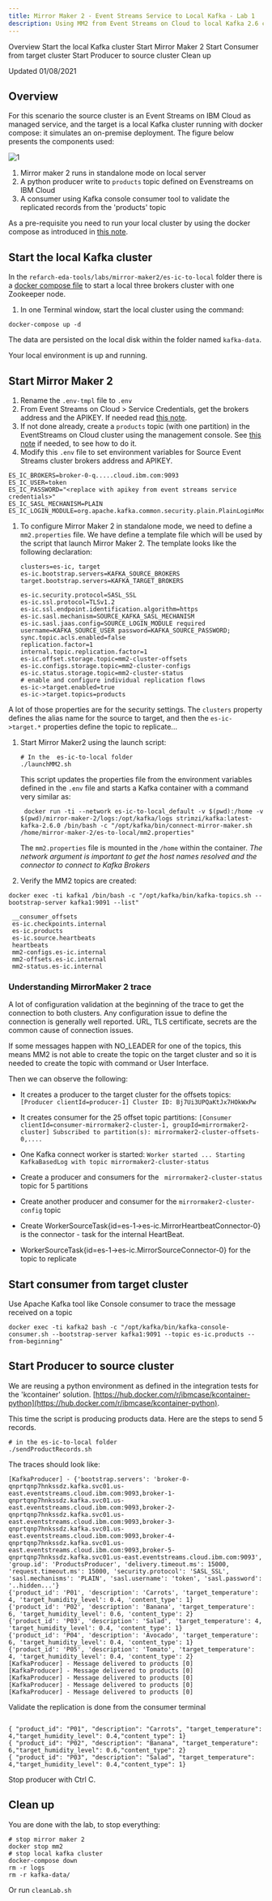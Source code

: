 ```yaml
---
title: Mirror Maker 2 - Event Streams Service to Local Kafka - Lab 1
description: Using MM2 from Event Streams on Cloud to local Kafka 2.6 cluster.
---
```


<AnchorLinks>
  <AnchorLink>Overview</AnchorLink>
  <AnchorLink>Start the local Kafka cluster</AnchorLink>
  <AnchorLink>Start Mirror Maker 2</AnchorLink>
  <AnchorLink>Start Consumer from target cluster</AnchorLink>
  <AnchorLink>Start Producer to source cluster</AnchorLink>
  <AnchorLink>Clean up</AnchorLink>
</AnchorLinks>

Updated 01/08/2021

## Overview

For this scenario the source cluster is an Event Streams on IBM Cloud as managed service, and the target is a local Kafka cluster running with docker compose: it simulates an on-premise deployment. The figure below presents the components used:

![1](../images/mm2-lab1.png)

1. Mirror maker 2 runs in standalone mode on local server
1. A python producer write to `products` topic defined on Evenstreams on IBM Cloud 
1. A consumer using Kafka console consumer tool to validate the replicated records from the 'products' topic

As a pre-requisite you need to run your local cluster by using the docker compose as introduced in [this note](/use-cases/kafka-mm2/#pre-requisites).

## Start the local Kafka cluster

In the `refarch-eda-tools/labs/mirror-maker2/es-ic-to-local` folder there is a [docker compose file](https://raw.githubusercontent.com/refarch-eda-tools/labs/mirror-maker2/es-ic-to-local/master/docker-compose.yml) to start a local three brokers cluster with one Zookeeper node.

1. In one Terminal window, start the local cluster using the command:

```shell
docker-compose up -d
```

The data are persisted on the local disk within the folder named `kafka-data`.

Your local environment is up and running.

## Start Mirror Maker 2

1. Rename the `.env-tmpl` file to `.env`
1. From Event Streams on Cloud > Service Credentials, get the brokers address and the APIKEY. If needed read [this note](/technology/event-streams/security/#authentication-with-api-keys).
1. If not done already, create a `products` topic (with one partition) in the EventStreams on Cloud cluster using the management console. See [this note](/technology/event-streams/es-cloud/#create-topic) if needed, to see how to do it.
1. Modify this `.env` file to set environment variables for Source Event Streams cluster brokers address and APIKEY.

 ```shell
 ES_IC_BROKERS=broker-0-q.....cloud.ibm.com:9093
 ES_IC_USER=token
 ES_IC_PASSWORD="<replace with apikey from event streams service credentials>"
 ES_IC_SASL_MECHANISM=PLAIN
 ES_IC_LOGIN_MODULE=org.apache.kafka.common.security.plain.PlainLoginModule
 ```
1. To configure Mirror Maker 2 in standalone mode, we need to define a `mm2.properties` file. We have define a template file which will be used by the script that launch Mirror Maker 2. The template looks like the following declaration:
 
    ```properties
    clusters=es-ic, target
    es-ic.bootstrap.servers=KAFKA_SOURCE_BROKERS
    target.bootstrap.servers=KAFKA_TARGET_BROKERS

    es-ic.security.protocol=SASL_SSL
    es-ic.ssl.protocol=TLSv1.2
    es-ic.ssl.endpoint.identification.algorithm=https
    es-ic.sasl.mechanism=SOURCE_KAFKA_SASL_MECHANISM
    es-ic.sasl.jaas.config=SOURCE_LOGIN_MODULE required username=KAFKA_SOURCE_USER password=KAFKA_SOURCE_PASSWORD;
    sync.topic.acls.enabled=false
    replication.factor=1
    internal.topic.replication.factor=1
    es-ic.offset.storage.topic=mm2-cluster-offsets
    es-ic.configs.storage.topic=mm2-cluster-configs
    es-ic.status.storage.topic=mm2-cluster-status
    # enable and configure individual replication flows
    es-ic->target.enabled=true
    es-ic->target.topics=products
    ```
    
  A lot of those properties are for the security settings. The `clusters` property defines the alias name for the source to target, and then the `es-ic->target.*` properties define the topic to replicate...

1. Start Mirror Maker2 using the launch script:

    ```shell
    # In the  es-ic-to-local folder
    ./launchMM2.sh
    ```

    This script updates the properties file from the environment variables defined in the `.env` file and starts a Kafka container with a command very similar as:

    ```shell
     docker run -ti --network es-ic-to-local_default -v $(pwd):/home -v $(pwd)/mirror-maker-2/logs:/opt/kafka/logs strimzi/kafka:latest-kafka-2.6.0 /bin/bash -c "/opt/kafka/bin/connect-mirror-maker.sh /home/mirror-maker-2/es-to-local/mm2.properties"
    ```

    The `mm2.properties` file is mounted in the `/home` within the container. 
    *The network argument is important to get the host names resolved and the connector to connect to Kafka Brokers*

1. Verify the MM2 topics are created:

 ```shell
 docker exec -ti kafka1 /bin/bash -c "/opt/kafka/bin/kafka-topics.sh --bootstrap-server kafka1:9091 --list"

  __consumer_offsets
  es-ic.checkpoints.internal
  es-ic.products
  es-ic.source.heartbeats
  heartbeats
  mm2-configs.es-ic.internal
  mm2-offsets.es-ic.internal
  mm2-status.es-ic.internal
 ```

### Understanding MirrorMaker 2 trace 

A lot of configuration validation at the beginning of the trace to get the connection to both clusters. Any configuration issue to define the connection is generally well reported. URL, TLS certificate, secrets are the common cause of connection issues.

If some messages happen with NO_LEADER for one of the topics, this means MM2 is not able to create the topic on the target cluster and so it is needed to create the topic with command or User Interface.

Then we can observe the following:
 * It creates a producer to the target cluster for the offsets topics: ` [Producer clientId=producer-1] Cluster ID: Bj7Ui3UPQaKtJx7HOkWxPw`
 * It creates consumer for the 25 offset topic partitions: `[Consumer clientId=consumer-mirrormaker2-cluster-1, groupId=mirrormaker2-cluster] Subscribed to partition(s): mirrormaker2-cluster-offsets-0,....`
 * One Kafka connect worker is started: `Worker started ... Starting KafkaBasedLog with topic mirrormaker2-cluster-status`
 * Create a producer and consumers for the ` mirrormaker2-cluster-status` topic for 5 partitions
 * Create another producer and consumer for the `mirrormaker2-cluster-config` topic

 * Create WorkerSourceTask{id=es-1->es-ic.MirrorHeartbeatConnector-0} is the connector - task for the internal HeartBeat.
 * WorkerSourceTask{id=es-1->es-ic.MirrorSourceConnector-0} for the topic to replicate

## Start consumer from target cluster

Use Apache Kafka tool like Console consumer to trace the message received on a topic

```shell
docker exec -ti kafka2 bash -c "/opt/kafka/bin/kafka-console-consumer.sh --bootstrap-server kafka1:9091 --topic es-ic.products --from-beginning" 
```

## Start Producer to source cluster

We are reusing a python environment as defined in the integration tests for the 'kcontainer' solution. [https://hub.docker.com/r/ibmcase/kcontainer-python](https://hub.docker.com/r/ibmcase/kcontainer-python).

This time the script is producing products data. Here are the steps to send 5 records.

```shell
# in the es-ic-to-local folder
./sendProductRecords.sh
```

The traces should look like:

```
[KafkaProducer] - {'bootstrap.servers': 'broker-0-qnprtqnp7hnkssdz.kafka.svc01.us-east.eventstreams.cloud.ibm.com:9093,broker-1-qnprtqnp7hnkssdz.kafka.svc01.us-east.eventstreams.cloud.ibm.com:9093,broker-2-qnprtqnp7hnkssdz.kafka.svc01.us-east.eventstreams.cloud.ibm.com:9093,broker-3-qnprtqnp7hnkssdz.kafka.svc01.us-east.eventstreams.cloud.ibm.com:9093,broker-4-qnprtqnp7hnkssdz.kafka.svc01.us-east.eventstreams.cloud.ibm.com:9093,broker-5-qnprtqnp7hnkssdz.kafka.svc01.us-east.eventstreams.cloud.ibm.com:9093', 'group.id': 'ProductsProducer', 'delivery.timeout.ms': 15000, 'request.timeout.ms': 15000, 'security.protocol': 'SASL_SSL', 'sasl.mechanisms': 'PLAIN', 'sasl.username': 'token', 'sasl.password': '..hidden...'}
{'product_id': 'P01', 'description': 'Carrots', 'target_temperature': 4, 'target_humidity_level': 0.4, 'content_type': 1}
{'product_id': 'P02', 'description': 'Banana', 'target_temperature': 6, 'target_humidity_level': 0.6, 'content_type': 2}
{'product_id': 'P03', 'description': 'Salad', 'target_temperature': 4, 'target_humidity_level': 0.4, 'content_type': 1}
{'product_id': 'P04', 'description': 'Avocado', 'target_temperature': 6, 'target_humidity_level': 0.4, 'content_type': 1}
{'product_id': 'P05', 'description': 'Tomato', 'target_temperature': 4, 'target_humidity_level': 0.4, 'content_type': 2}
[KafkaProducer] - Message delivered to products [0]
[KafkaProducer] - Message delivered to products [0]
[KafkaProducer] - Message delivered to products [0]
[KafkaProducer] - Message delivered to products [0]
[KafkaProducer] - Message delivered to products [0]
```

Validate the replication is done from the consumer terminal

  ```shell

  { "product_id": "P01", "description": "Carrots", "target_temperature": 4,"target_humidity_level": 0.4,"content_type": 1}
  { "product_id": "P02", "description": "Banana", "target_temperature": 6,"target_humidity_level": 0.6,"content_type": 2}
  { "product_id": "P03", "description": "Salad", "target_temperature": 4,"target_humidity_level": 0.4,"content_type": 1}
  ```
Stop producer with Ctrl C.

## Clean up

You are done with the lab, to stop everything:

```shell
# stop mirror maker 2
docker stop mm2
# stop local kafka cluster
docker-compose down
rm -r logs
rm -r kafka-data/
```

Or run `cleanLab.sh`
